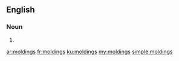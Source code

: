==English==

===Noun===
{{head|en|plural}}

# {{plural of|molding|lang=en}}

[[ar:moldings]]
[[fr:moldings]]
[[ku:moldings]]
[[my:moldings]]
[[simple:moldings]]